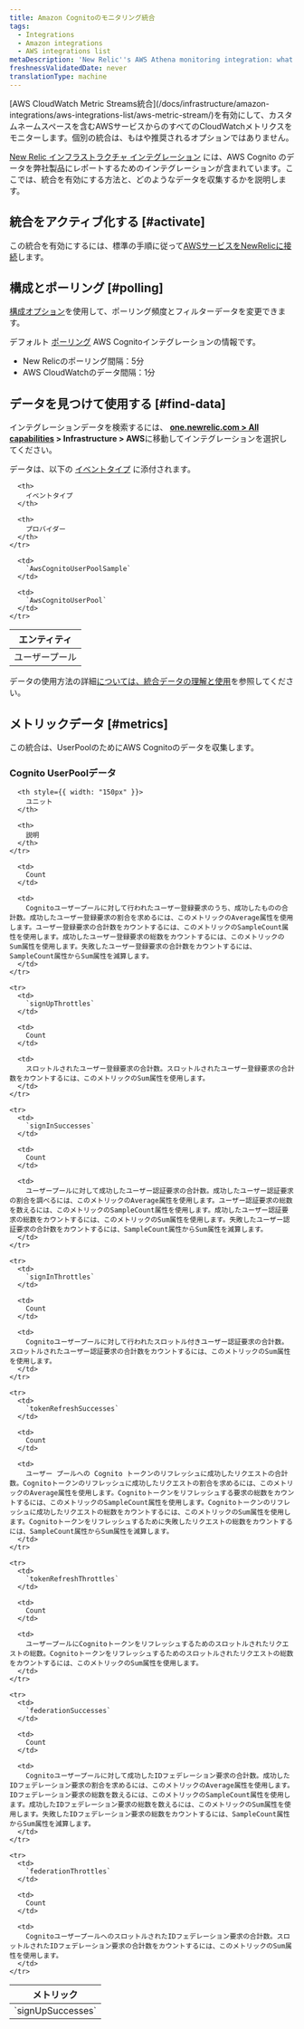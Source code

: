 ```yaml
---
title: Amazon Cognitoのモニタリング統合
tags:
  - Integrations
  - Amazon integrations
  - AWS integrations list
metaDescription: 'New Relic''s AWS Athena monitoring integration: what data it reports, and how to enable it.'
freshnessValidatedDate: never
translationType: machine
---
```


<Callout variant="important">
  [AWS CloudWatch Metric Streams統合](/docs/infrastructure/amazon-integrations/aws-integrations-list/aws-metric-stream/)を有効にして、カスタムネームスペースを含むAWSサービスからのすべてのCloudWatchメトリクスをモニターします。個別の統合は、もはや推奨されるオプションではありません。
</Callout>

[New Relic インフラストラクチャ インテグレーション](/docs/infrastructure/integrations-getting-started/getting-started/introduction-infrastructure-integrations) には、AWS Cognito のデータを弊社製品にレポートするためのインテグレーションが含まれています。ここでは、統合を有効にする方法と、どのようなデータを収集するかを説明します。

## 統合をアクティブ化する [#activate]

この統合を有効にするには、標準の手順に従って[AWSサービスをNewRelicに接続](/docs/infrastructure/infrastructure-integrations/getting-started/connect-aws-integrations-infrastructure)します。

## 構成とポーリング [#polling]

[構成オプション](/docs/integrations/new-relic-integrations/getting-started/configure-polling-frequency-data-collection-cloud-integrations)を使用して、ポーリング頻度とフィルターデータを変更できます。

デフォルト [ポーリング](/docs/infrastructure/amazon-integrations/aws-integrations-list/aws-polling-intervals-infrastructure-integrations) AWS Cognitoインテグレーションの情報です。

* New Relicのポーリング間隔：5分
* AWS CloudWatchのデータ間隔：1分

## データを見つけて使用する [#find-data]

インテグレーションデータを検索するには、 <DNT>**[one.newrelic.com > All capabilities](https://one.newrelic.com/all-capabilities) > Infrastructure > AWS**</DNT>に移動してインテグレーションを選択してください。

データは、以下の [イベントタイプ](/docs/data-apis/understand-data/new-relic-data-types/#event-data) に添付されます。

<table>
  <thead>
    <tr>
      <th>
        エンティティ
      </th>

      <th>
        イベントタイプ
      </th>

      <th>
        プロバイダー
      </th>
    </tr>
  </thead>

  <tbody>
    <tr>
      <td>
        ユーザープール
      </td>

      <td>
        `AwsCognitoUserPoolSample`
      </td>

      <td>
        `AwsCognitoUserPool`
      </td>
    </tr>
  </tbody>
</table>

データの使用方法の詳細[については、統合データの理解と使用](/docs/infrastructure/integrations/find-use-infrastructure-integration-data)を参照してください。

## メトリックデータ [#metrics]

この統合は、UserPoolのためにAWS Cognitoのデータを収集します。

### Cognito UserPoolデータ

<table>
  <thead>
    <tr>
      <th style={{ width: "275px" }}>
        メトリック
      </th>

      <th style={{ width: "150px" }}>
        ユニット
      </th>

      <th>
        説明
      </th>
    </tr>
  </thead>

  <tbody>
    <tr>
      <td>
        `signUpSuccesses`
      </td>

      <td>
        Count
      </td>

      <td>
        Cognitoユーザープールに対して行われたユーザー登録要求のうち、成功したものの合計数。成功したユーザー登録要求の割合を求めるには、このメトリックのAverage属性を使用します。ユーザー登録要求の合計数をカウントするには、このメトリックのSampleCount属性を使用します。成功したユーザー登録要求の総数をカウントするには、このメトリックのSum属性を使用します。失敗したユーザー登録要求の合計数をカウントするには、SampleCount属性からSum属性を減算します。
      </td>
    </tr>

    <tr>
      <td>
        `signUpThrottles`
      </td>

      <td>
        Count
      </td>

      <td>
        スロットルされたユーザー登録要求の合計数。スロットルされたユーザー登録要求の合計数をカウントするには、このメトリックのSum属性を使用します。
      </td>
    </tr>

    <tr>
      <td>
        `signInSuccesses`
      </td>

      <td>
        Count
      </td>

      <td>
        ユーザープールに対して成功したユーザー認証要求の合計数。成功したユーザー認証要求の割合を調べるには、このメトリックのAverage属性を使用します。ユーザー認証要求の総数を数えるには、このメトリックのSampleCount属性を使用します。成功したユーザー認証要求の総数をカウントするには、このメトリックのSum属性を使用します。失敗したユーザー認証要求の合計数をカウントするには、SampleCount属性からSum属性を減算します。
      </td>
    </tr>

    <tr>
      <td>
        `signInThrottles`
      </td>

      <td>
        Count
      </td>

      <td>
        Cognitoユーザープールに対して行われたスロットル付きユーザー認証要求の合計数。スロットルされたユーザー認証要求の合計数をカウントするには、このメトリックのSum属性を使用します。
      </td>
    </tr>

    <tr>
      <td>
        `tokenRefreshSuccesses`
      </td>

      <td>
        Count
      </td>

      <td>
        ユーザー プールへの Cognito トークンのリフレッシュに成功したリクエストの合計数。Cognitoトークンのリフレッシュに成功したリクエストの割合を求めるには、このメトリックのAverage属性を使用します。Cognitoトークンをリフレッシュする要求の総数をカウントするには、このメトリックのSampleCount属性を使用します。Cognitoトークンのリフレッシュに成功したリクエストの総数をカウントするには、このメトリックのSum属性を使用します。Cognitoトークンをリフレッシュするために失敗したリクエストの総数をカウントするには、SampleCount属性からSum属性を減算します。
      </td>
    </tr>

    <tr>
      <td>
        `tokenRefreshThrottles`
      </td>

      <td>
        Count
      </td>

      <td>
        ユーザープールにCognitoトークンをリフレッシュするためのスロットルされたリクエストの総数。Cognitoトークンをリフレッシュするためのスロットルされたリクエストの総数をカウントするには、このメトリックのSum属性を使用します。
      </td>
    </tr>

    <tr>
      <td>
        `federationSuccesses`
      </td>

      <td>
        Count
      </td>

      <td>
        Cognitoユーザープールに対して成功したIDフェデレーション要求の合計数。成功したIDフェデレーション要求の割合を求めるには、このメトリックのAverage属性を使用します。IDフェデレーション要求の総数を数えるには、このメトリックのSampleCount属性を使用します。成功したIDフェデレーション要求の総数を数えるには、このメトリックのSum属性を使用します。失敗したIDフェデレーション要求の総数をカウントするには、SampleCount属性からSum属性を減算します。
      </td>
    </tr>

    <tr>
      <td>
        `federationThrottles`
      </td>

      <td>
        Count
      </td>

      <td>
        CognitoユーザープールへのスロットルされたIDフェデレーション要求の合計数。スロットルされたIDフェデレーション要求の合計数をカウントするには、このメトリックのSum属性を使用します。
      </td>
    </tr>
  </tbody>
</table>
